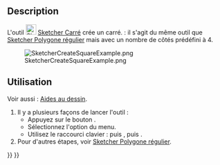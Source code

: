 <languages/>

{{Docnav/fr
|[[Sketcher_CreateTriangle/fr|Triangle équilatéral]]
|[[Sketcher_CreatePentagon/fr|Pentagone]]
|[[Sketcher_Workbench/fr|Atelier Sketcher]]
|IconL=Sketcher_CreateTriangle.svg
|IconR=Sketcher_CreatePentagon.svg
|IconC=Workbench_Sketcher.svg
}}

{{GuiCommand/fr
|Name=Sketcher CreateSquare
|Name/fr=Sketcher Carré
|MenuLocation=Esquisse → Géométries d'esquisse → Créer un carré
|Workbenches=[[Sketcher_Workbench/fr|Sketcher]]
|Shortcut={{KEY|G}} {{KEY|P}} {{KEY|4}}
|Version=0.15
|SeeAlso=[[Sketcher_CreateRegularPolygon/fr|Sketcher Polygone régulier]]
}}

==Description==

L'outil [[Image:Sketcher_CreateSquare.svg|24px]] [[Sketcher_CreateSquare/fr|Sketcher Carré]] crée un carré. {{Version/fr|1.0}} : il s'agit du même outil que [[Sketcher_CreateRegularPolygon/fr|Sketcher Polygone régulier]] mais avec un nombre de côtés prédéfini à 4.

[[Image:SketcherCreateSquareExample.png‎]]

<span id="Usage"></span>
==Utilisation==

Voir aussi : [[Sketcher_Workbench/fr#Aides_au_dessin|Aides au dessin]].

# Il y a plusieurs façons de lancer l'outil :
#* Appuyez sur le bouton {{Button|[[Image:Sketcher_CreateSquare.svg|16px]] [[Sketcher_CreateSquare/fr|Carré]]}}.
#* Sélectionnez l'option {{MenuCommand|Esquisse → Géométries d'esquisse → [[Image:Sketcher_CreateSquare.svg|16px]] Créer un carré}} du menu.
#* Utilisez le raccourci clavier : {{KEY|G}} puis {{KEY|P}}, puis {{KEY|4}}.
# Pour d'autres étapes, voir [[Sketcher_CreateRegularPolygon/fr#Utilisation|Sketcher Polygone régulier]].


{{Docnav/fr
|[[Sketcher_CreateTriangle/fr|Triangle équilatéral]]
|[[Sketcher_CreatePentagon/fr|Pentagone]]
|[[Sketcher_Workbench/fr|Atelier Sketcher]]
|IconL=Sketcher_CreateTriangle.svg
|IconR=Sketcher_CreatePentagon.svg
|IconC=Workbench_Sketcher.svg
}}

{{Sketcher Tools navi{{#translation:}}}}
{{Userdocnavi{{#translation:}}}}